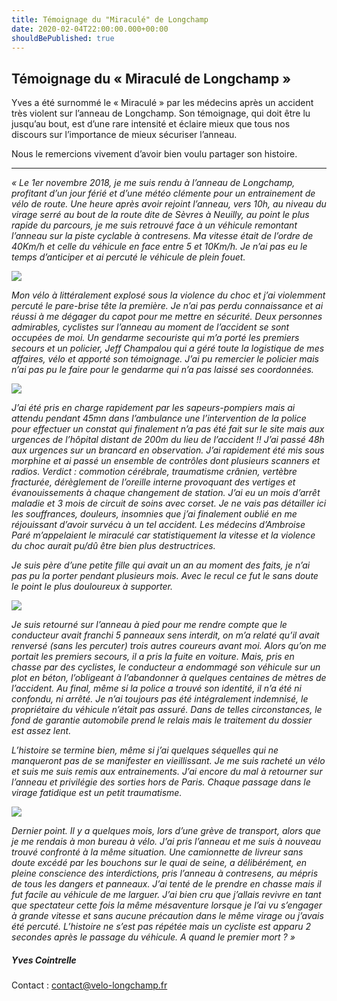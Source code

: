 ```yaml
---
title: Témoignage du "Miraculé" de Longchamp
date: 2020-02-04T22:00:00.000+00:00
shouldBePublished: true
---
```


## Témoignage du « Miraculé de Longchamp »

Yves a été surnommé le « Miraculé » par les médecins après un accident très violent sur l’anneau de Longchamp. Son témoignage, qui doit être lu jusqu’au bout, est d’une rare intensité et éclaire mieux que tous nos discours sur l’importance de mieux sécuriser l’anneau.

Nous le remercions vivement d’avoir bien voulu partager son histoire.

---

_« Le 1er novembre 2018, je me suis rendu à l’anneau de Longchamp, profitant d’un jour férié et d’une météo clémente pour un entrainement de vélo de route. Une heure après avoir rejoint l’anneau, vers 10h, au niveau du virage serré au bout de la route dite de Sèvres à Neuilly, au point le plus rapide du parcours, je me suis retrouvé face à un véhicule remontant l’anneau sur la piste cyclable à contresens. Ma vitesse était de l’ordre de 40Km/h et celle du véhicule en face entre 5 et 10Km/h. Je n’ai pas eu le temps d’anticiper et ai percuté le véhicule de plein fouet._

<Img src="image001.jpg" width={400} />

_Mon vélo à littéralement explosé sous la violence du choc et j’ai violemment percuté le pare-brise tête la première. Je n’ai pas perdu connaissance et ai réussi à me dégager du capot pour me mettre en sécurité. Deux personnes admirables, cyclistes sur l’anneau au moment de l’accident se sont occupées de moi. Un gendarme secouriste qui m’a porté les premiers secours et un policier, Jeff Champalou qui a géré toute la logistique de mes affaires, vélo et apporté son témoignage. J’ai pu remercier le policier mais n’ai pas pu le faire pour le gendarme qui n’a pas laissé ses coordonnées._

<Img src="image003.jpg" width={400} />

_J’ai été pris en charge rapidement par les sapeurs-pompiers mais ai attendu pendant 45mn dans l’ambulance une l’intervention de la police pour effectuer un constat qui finalement n’a pas été fait sur le site mais aux urgences de l’hôpital distant de 200m du lieu de l’accident !! J’ai passé 48h aux urgences sur un brancard en observation. J’ai rapidement été mis sous morphine et ai passé un ensemble de contrôles dont plusieurs scanners et radios. Verdict : commotion cérébrale, traumatisme crânien, vertèbre fracturée, dérèglement de l’oreille interne provoquant des vertiges et évanouissements à chaque changement de station. J’ai eu un mois d’arrêt maladie et 3 mois de circuit de soins avec corset. Je ne vais pas détailler ici les souffrances, douleurs, insomnies que j’ai finalement oublié en me réjouissant d’avoir survécu à un tel accident. Les médecins d’Ambroise Paré m’appelaient le miraculé car statistiquement la vitesse et la violence du choc aurait pu/dû être bien plus destructrices._

_Je suis père d’une petite fille qui avait un an au moment des faits, je n’ai pas pu la porter pendant plusieurs mois. Avec le recul ce fut le sans doute le point le plus douloureux à supporter._

<Img src="image005.jpg" width={400} />

_Je suis retourné sur l’anneau à pied pour me rendre compte que le conducteur avait franchi 5 panneaux sens interdit, on m’a relaté qu’il avait renversé (sans les percuter) trois autres coureurs avant moi. Alors qu’on me portait les premiers secours, il a pris la fuite en voiture. Mais, pris en chasse par des cyclistes, le conducteur a endommagé son véhicule sur un plot en béton, l’obligeant à l’abandonner à quelques centaines de mètres de l’accident. Au final, même si la police a trouvé son identité, il n’a été ni confondu, ni arrêté. Je n’ai toujours pas été intégralement indemnisé, le propriétaire du véhicule n’était pas assuré. Dans de telles circonstances, le fond de garantie automobile prend le relais mais le traitement du dossier est assez lent._

_L’histoire se termine bien, même si j’ai quelques séquelles qui ne manqueront pas de se manifester en vieillissant. Je me suis racheté un vélo et suis me suis remis aux entrainements. J’ai encore du mal à retourner sur l’anneau et privilégie des sorties hors de Paris. Chaque passage dans le virage fatidique est un petit traumatisme._

<Img src="image008.jpg" width={400} />

_Dernier point. Il y a quelques mois, lors d’une grève de transport, alors que je me rendais à mon bureau à vélo. J’ai pris l’anneau et me suis à nouveau trouvé confronté à la même situation. Une camionnette de livreur sans doute excédé par les bouchons sur le quai de seine, a délibérément, en pleine conscience des interdictions, pris l’anneau à contresens, au mépris de tous les dangers et panneaux. J’ai tenté de le prendre en chasse mais il fut facile au véhicule de me larguer. J’ai bien cru que j’allais revivre en tant que spectateur cette fois la même mésaventure lorsque je l’ai vu s’engager à grande vitesse et sans aucune précaution dans le même virage ou j’avais été percuté. L’histoire ne s’est pas répétée mais un cycliste est apparu 2 secondes après le passage du véhicule. A quand le premier mort ? »_

##### **Yves Cointrelle**

Contact : [contact@velo-longchamp.fr](mailto:contact@velo-longchamp.fr?subject=[Blog])
